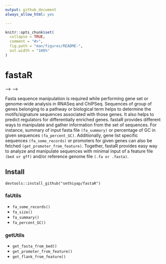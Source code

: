```yaml
---
output: github_document
always_allow_html: yes

---
```


<!-- README.md is generated from README.Rmd. Please edit that file -->

```r
knitr::opts_chunk$set(
  collapse = TRUE,
  comment = "#>",
  fig.path = "man/figures/README-",
  out.width = "100%"
)
```

# fastaR

<!-- <!-- badges: start --> -->
<!-- [![Lifecycle: experimental](https://img.shields.io/badge/lifecycle-experimental-orange.svg)](https://www.tidyverse.org/lifecycle/#experimental) -->
<!-- [![platform](https://img.shields.io/badge/R-%3E%20v3.5.1-brightgreen)](https://shields.io/category/platform-support) -->
<!-- <!-- badges: end --> -->

Fasta sequence manipulation is required while performing gene set or genome-wide analysis in RNASeq and ChIPSeq. Sequences of group of genes belonging to a pathway or biological term helps to determine the motifs/signature sequences associated with those genes. It also helps to predict regulators for differentially enriched genes. fastaR provides different ways to manipulate and gather information from the set of sequences. For instance, summary of input fasta file `(fa_summary)` or percentage of GC in given sequences `(fa_percent_GC)`. Additionally, gene list specific sequences `(fa_some_records)` or promoters for given genes can also be fetched `(get_promoter_from_feature)`. Together, fastaR provides easy way to analyze and manipulate sequences with minimal input of a feature file `(bed or gff)` and/or reference genome file `(.fa or .fasta)`. 

## Install

```
devtools::install_github("sethiyap/fastaR")
```

### faUtils

- `fa_some_records()`
- `fa_size()`
- `fa_summary()`
- `fa_percent_GC()`

### getUtils
- `get_fasta_from_bed()`
- `get_promoter_from_feature()`
- `get_flank_from_feature()`
